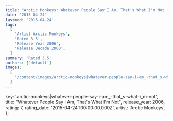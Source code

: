 ```yaml
---
title: "Arctic Monkeys: Whatever People Say I Am, That's What I'm Not (2006)"
date: '2015-04-24'
lastmod: '2015-04-24'
tags:
  [
    'Artist Arctic Monkeys',
    'Rated 3.5',
    'Release Year 2006',
    'Release Decade 2000',
  ]
summary: 'Rated 3.5'
authors: ['default']
images:
  [
    '/content/images/arctic-monkeys|whatever-people-say-i-am_-that_s-what-i_m-not.jpg',
  ]
---
```


  key: 'arctic-monkeys|whatever-people-say-i-am_-that_s-what-i_m-not',
  title: "Whatever People Say I Am, That's What I'm Not",
  release_year: 2006,
  rating: 7,
  rating_date: '2015-04-24T00:00:00.000Z',
  artist: 'Arctic Monkeys',
};

<MusicRating data={data} />
